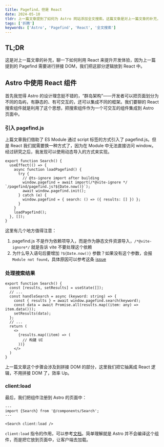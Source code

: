 ```yaml
---
title: Pagefind，但是 React
date: 2024-05-10
tldr: 上一篇文章提到了如何为 Astro 网站添加全文搜索。这篇文章是对上一篇文章的补充，如何利用 React 来提升开发体验。
tags: ['折腾']
keywords: ['Astro', 'Pagefind', 'React', '全文搜索']
---
```


## TL;DR

这是对上一篇文章的补充，聊一下如何利用 React 来提升开发体验，因为上一篇提到的 Pagefind 需要进行拼接 DOM，我们把这部分逻辑放到 React 中。

## Astro 中使用 React 组件

首先我觉得 Astro 的设计理念挺不错的，“群岛架构”——开发者可以把页面划分为不同的岛屿，有静态的、有可交互的，还可以集成不同的框架。我们要聊的 React 搜索组件就是利用了这个思想，把搜索组件作为一个可交互的组件集成到 Astro 页面中。

### 引入 pagefind.js

上篇文章我们借助了 ES Module 通过 script 标签的方式引入了 pagefind.js。但是 React 我们就需要换一种方式了，因为在 Module 中无法直接访问 window。经过研究之后，我发现可以使用动态导入的方式来实现。

```tsx
export function Search() {
  useEffect(() => {
    async function loadPagefind() {
      try {
        // @ts-ignore import after building
        window.pagefind = await import(/*@vite-ignore */ `/pagefind/pagefind.js?${Date.now()}`);
        await window.pagefind.init();
      } catch (e) {
        window.pagefind = { search: () => ({ results: [] }) };
      }
    }
    loadPagefind();
  }, []);
}
```

这里有几个地方值得注意：

1. pagefind.js 不是作为依赖项导入，而是作为静态文件资源导入，`/*@vite-ignore*/` 就是告诉 vite 不要处理这个依赖
2. 为什么导入语句后要增加 `?${Date.now()}` 参数？如果没有这个参数，会报 `Module not found`，具体原因可以参考这条 [issue](https://github.com/vitejs/vite/issues/14850#issuecomment-1907266103)

### 处理搜索结果

```tsx
export function Search() {
  const [results, setResults] = useState([]);
  // ...
  const handleSearch = async (keyword: string) => {
    const { results } = await window.pagefind.search(keyword);
    const data = await Promise.all(results.map((item: any) => item.data()));
    setResults(data);
  };
  // ...
  return (
    <>
      {results.map((item) => (
        // 构建 UI
      ))}
    </>
  )
}
```

上一篇文章这个步骤会涉及到拼接 DOM 的部分，这里我们把它抽离成 React 逻辑，不用拼接 DOM 了，效率 Up。

### client:load

最后，我们把组件注册到 Astro 的页面中：

```astro
---
import {Search} from '@/components/Search';
---

<Search client:load />
```

`client:load` 指令的作用，可以参考[文档](https://docs.astro.build/en/reference/directives-reference/#client-directives)。简单理解就是 Astro 并不会编译这个组件，而是把它放到页面中，让客户端去加载。
